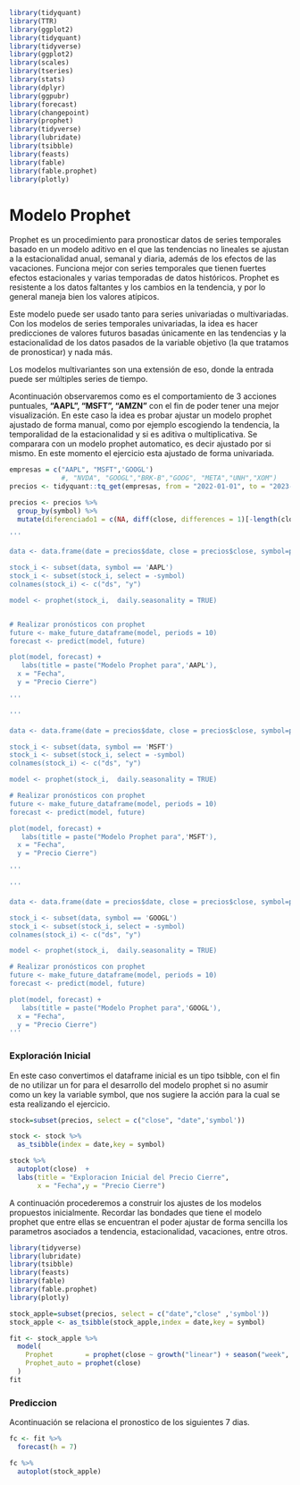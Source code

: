 ```r
library(tidyquant)
library(TTR)
library(ggplot2)
library(tidyquant)
library(tidyverse)
library(ggplot2)
library(scales)
library(tseries)
library(stats)
library(dplyr)
library(ggpubr)
library(forecast)
library(changepoint)
library(prophet)
library(tidyverse)
library(lubridate)
library(tsibble)
library(feasts)
library(fable)
library(fable.prophet)
library(plotly)

```

# Modelo Prophet


Prophet es un procedimiento para pronosticar datos de series temporales basado en un modelo aditivo en el que las tendencias no lineales  se ajustan a la estacionalidad anual, semanal y diaria, además  de los efectos de las vacaciones. Funciona mejor con series  temporales que tienen fuertes efectos estacionales y varias  temporadas de datos históricos. Prophet es resistente a los datos faltantes y los cambios en la tendencia, y por lo general maneja bien los valores atípicos.

Este modelo puede ser usado tanto para series univariadas o multivariadas.
Con los modelos de series temporales univariadas, la idea es hacer predicciones de valores futuros basadas únicamente en las tendencias y la estacionalidad de los  datos pasados de la variable objetivo (la que tratamos de pronosticar) y nada más.

Los modelos multivariantes son una extensión de eso, donde la entrada puede ser múltiples series de tiempo.

Acontinuación observaremos como es el comportamiento de 3 acciones puntuales, **"AAPL", "MSFT", "AMZN"** con el fin de poder tener una mejor visualización. En este caso la idea es probar ajustar un modelo prophet ajustado de forma manual, como por ejemplo escogiendo la tendencia, la temporalidad de la estacionalidad y si es aditiva o multiplicativa. Se comparara con un modelo prophet automatico, es decir ajustado por si mismo. En este momento el ejercicio esta ajustado de forma univariada.




```r
empresas = c("AAPL", "MSFT",'GOOGL')
             #, "NVDA", "GOOGL","BRK-B","GOOG", "META","UNH","XOM")
precios <- tidyquant::tq_get(empresas, from = "2022-01-01", to = "2023-04-30", get = "stock.prices")
```

```r

precios <- precios %>% 
  group_by(symbol) %>% 
  mutate(diferenciado1 = c(NA, diff(close, differences = 1)[-length(close)]))
```

```r
'''

data <- data.frame(date = precios$date, close = precios$close, symbol=precios$symbol)

stock_i <- subset(data, symbol == 'AAPL')
stock_i <- subset(stock_i, select = -symbol)
colnames(stock_i) <- c("ds", "y")

model <- prophet(stock_i,  daily.seasonality = TRUE)


# Realizar pronósticos con prophet
future <- make_future_dataframe(model, periods = 10) 
forecast <- predict(model, future)

plot(model, forecast) +
   labs(title = paste("Modelo Prophet para",'AAPL'),
  x = "Fecha",
  y = "Precio Cierre")

'''
```


```r
'''

data <- data.frame(date = precios$date, close = precios$close, symbol=precios$symbol)

stock_i <- subset(data, symbol == 'MSFT')
stock_i <- subset(stock_i, select = -symbol)
colnames(stock_i) <- c("ds", "y")

model <- prophet(stock_i,  daily.seasonality = TRUE)

# Realizar pronósticos con prophet
future <- make_future_dataframe(model, periods = 10) 
forecast <- predict(model, future)

plot(model, forecast) +
   labs(title = paste("Modelo Prophet para",'MSFT'),
  x = "Fecha",
  y = "Precio Cierre")

'''
```

```r
'''

data <- data.frame(date = precios$date, close = precios$close, symbol=precios$symbol)

stock_i <- subset(data, symbol == 'GOOGL')
stock_i <- subset(stock_i, select = -symbol)
colnames(stock_i) <- c("ds", "y")

model <- prophet(stock_i,  daily.seasonality = TRUE)

# Realizar pronósticos con prophet
future <- make_future_dataframe(model, periods = 10) 
forecast <- predict(model, future)

plot(model, forecast) +
   labs(title = paste("Modelo Prophet para",'GOOGL'),
  x = "Fecha",
  y = "Precio Cierre")
'''

```


<h3> Exploración Inicial </h3>

En este caso convertimos el dataframe inicial es un tipo tsibble, con el fin de no utilizar un for para el desarrollo del modelo prophet si no asumir como un key la variable symbol, que nos sugiere la acción para la cual se esta realizando el ejercicio.

```r

stock=subset(precios, select = c("close", "date",'symbol'))

stock <- stock %>% 
  as_tsibble(index = date,key = symbol)

stock %>% 
  autoplot(close)  +
  labs(title = "Exploracion Inicial del Precio Cierre",
       x = "Fecha",y = "Precio Cierre")
```


A continuación procederemos a construir los ajustes de los modelos propuestos inicialmente. Recordar las bondades que tiene el modelo prophet que entre ellas se encuentran el poder ajustar de forma sencilla los parametros asociados a tendencia, estacionalidad, vacaciones, entre otros.

```r

library(tidyverse)
library(lubridate)
library(tsibble)
library(feasts)
library(fable)
library(fable.prophet)
library(plotly)

stock_apple=subset(precios, select = c("date","close" ,'symbol'))
stock_apple <- as_tsibble(stock_apple,index = date,key = symbol)

fit <- stock_apple %>% 
  model(
    Prophet        = prophet(close ~ growth("linear") + season("week", type = "additive")),
    Prophet_auto = prophet(close)
  )
fit
```
<h3> Prediccion </h3>

Acontinuación se relaciona el pronostico de los siguientes 7 dias.

```r

fc <- fit %>% 
  forecast(h = 7)

fc %>% 
  autoplot(stock_apple)
```